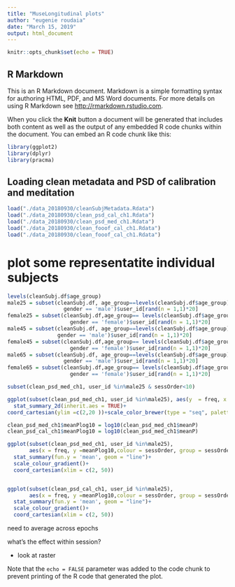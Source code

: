 ```yaml
---
title: "MuseLongitudinal plots"
author: "eugenie roudaia"
date: "March 15, 2019"
output: html_document
---
```


```r
knitr::opts_chunk$set(echo = TRUE)
```

## R Markdown

This is an R Markdown document. Markdown is a simple formatting syntax for authoring HTML, PDF, and MS Word documents. For more details on using R Markdown see <http://rmarkdown.rstudio.com>.

When you click the **Knit** button a document will be generated that includes both content as well as the output of any embedded R code chunks within the document. You can embed an R code chunk like this:

```r
library(ggplot2)
library(dplyr)
library(pracma)
```

## Loading clean metadata and PSD of calibration and meditation

```r
load("./data_20180930/cleanSubjMetadata.Rdata")
load("./data_20180930/clean_psd_cal_ch1.Rdata")
load("./data_20180930/clean_psd_med_ch1.Rdata")
load("./data_20180930/clean_fooof_cal_ch1.Rdata")
load("./data_20180930/clean_fooof_cal_ch1.Rdata")
```

# plot some representatite individual subjects

```r

levels(cleanSubj.df$age_group)
male25 = subset(cleanSubj.df, age_group==levels(cleanSubj.df$age_group)[1] &
                  gender == 'male')$user_id[rand(n = 1,1)*20]
female25 = subset(cleanSubj.df,age_group== levels(cleanSubj.df$age_group)[1] &
                    gender == 'female')$user_id[rand(n = 1,1)*20]
male45 = subset(cleanSubj.df, age_group==levels(cleanSubj.df$age_group)[5] &
                gender == 'male')$user_id[rand(n = 1,1)*20]
female45 = subset(cleanSubj.df,age_group== levels(cleanSubj.df$age_group)[5] &
                    gender == 'female')$user_id[rand(n = 1,1)*20]
male65 = subset(cleanSubj.df, age_group==levels(cleanSubj.df$age_group)[9] &
                  gender == 'male')$user_id[rand(n = 1,1)*20]
female65 = subset(cleanSubj.df,age_group== levels(cleanSubj.df$age_group)[9] &
                    gender == 'female')$user_id[rand(n = 1,1)*20]

subset(clean_psd_med_ch1, user_id %in%male25 & sessOrder<10)

ggplot(subset(clean_psd_med_ch1, user_id %in%male25), aes(y  = freq, x =sessOrder , z = meanPlog10))+
  stat_summary_2d(inherit.aes = TRUE)+
coord_cartesian(ylim =c(2,20 ))+scale_color_brewer(type = "seq", palette = "PuRd")

clean_psd_med_ch1$meanPlog10 = log10(clean_psd_med_ch1$meanP)
clean_psd_cal_ch1$meanPlog10 = log10(clean_psd_med_ch1$meanP)

ggplot(subset(clean_psd_med_ch1, user_id %in%male25), 
       aes(x = freq, y =meanPlog10,colour = sessOrder, group = sessOrder))+
  stat_summary(fun.y = 'mean', geom = "line")+
  scale_colour_gradient()+
  coord_cartesian(xlim = c(2, 50))


ggplot(subset(clean_psd_cal_ch1, user_id %in%male25), 
       aes(x = freq, y =meanPlog10,colour = sessOrder, group = sessOrder))+
  stat_summary(fun.y = 'mean', geom = "line")+
  scale_colour_gradient()+
  coord_cartesian(xlim = c(2, 50))

```

need to average across epochs

what's the effect within session? 

- look at raster

Note that the `echo = FALSE` parameter was added to the code chunk to prevent printing of the R code that generated the plot.
